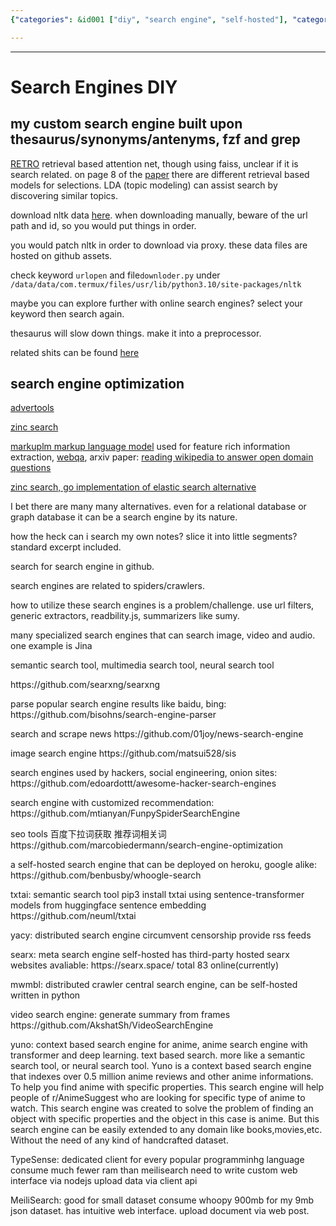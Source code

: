 ```yaml
---
{"categories": &id001 ["diy", "search engine", "self-hosted"], "category": "Search Engines", "date": "2023-12-22 23:52:59", "description": "This article compares different search engine tools and techniques, including fzf and grep custom building, optimization methods, alternative engines like Whoole and TxtAI for censorship circumvention, meta-search capabilities with Searx, MarcoBiedermann's crawler, BenBusby's Whoogle, Yacy, and creating a Node.js web interface with MeiliSearch for data uploading. The article evaluates their performance and intuitive web interfaces to help readers make informed decisions about which tools are best suited for their needs.", "tags": *id001, "title": "Search Engines"}

---
```


------

# Search Engines DIY

## my custom search engine built upon thesaurus/synonyms/antenyms, fzf and grep

[RETRO](https://github.com/lucidrains/RETRO-pytorch) retrieval based attention net, though using faiss, unclear if it is search related. on page 8 of the [paper](https://arxiv.org/pdf/2112.04426.pdf) there are different retrieval based models for selections. LDA (topic modeling) can assist search by discovering similar topics.

download nltk data [here](http://www.nltk.org/nltk_data/). when downloading manually, beware of the url path and id, so you would put things in order.

you would patch nltk in order to download via proxy. these data files are hosted on github assets.

check keyword `urlopen` and file`downloder.py` under `/data/data/com.termux/files/usr/lib/python3.10/site-packages/nltk`

maybe you can explore further with online search engines? select your keyword then search again.

thesaurus will slow down things. make it into a preprocessor.

related shits can be found [here](https://www.github.com/James4Ever0/hack_all_the_thing/tree/main/tests%2Fsearch_engine_helper_docs%2Fhelp_apt_search.sh)

## search engine optimization
[advertools](https://advertools.readthedocs.io/en/master/readme.html)

[zinc search](https://github.com/zinclabs/zinc)

[markuplm markup language model](https://huggingface.co/microsoft/markuplm-base) used for feature rich information extraction, [webqa](https://github.com/susht3/webQA_sequence_labelling_pytorch), arxiv paper: [reading wikipedia to answer open domain questions](https://arxiv.org/abs/1704.00051)

[zinc search, go implementation of elastic search alternative](https://github.com/zinclabs/zinc)

I bet there are many many alternatives. even for a relational database or graph database it can be a search engine by its nature.

how the heck can i search my own notes? slice it into little segments? standard excerpt included.

search for search engine in github.

search engines are related to spiders/crawlers.

how to utilize these search engines is a problem/challenge. use url filters, generic extractors, readbility.js, summarizers like sumy.

many specialized search engines that can search image, video and audio. one example is Jina

semantic search tool, multimedia search tool, neural search tool

https://github.com/searxng/searxng

parse popular search engine results like baidu, bing:
https://github.com/bisohns/search-engine-parser

search and scrape news
https://github.com/01joy/news-search-engine

image search engine
https://github.com/matsui528/sis

search engines used by hackers, social engineering, onion sites:
https://github.com/edoardottt/awesome-hacker-search-engines

search engine with customized recommendation:
https://github.com/mtianyan/FunpySpiderSearchEngine

seo tools 百度下拉词获取 推荐词相关词
https://github.com/marcobiedermann/search-engine-optimization

a self-hosted search engine that can be deployed on heroku, google alike:
https://github.com/benbusby/whoogle-search

txtai:
semantic search tool
pip3 install txtai
using sentence-transformer models from huggingface sentence embedding
https://github.com/neuml/txtai

yacy:
distributed search engine circumvent censorship
provide rss feeds

searx:
meta search engine self-hosted
has third-party hosted searx websites avaliable:
https://searx.space/ total 83 online(currently)

mwmbl:
distributed crawler central search engine, can be self-hosted
written in python

video search engine:
generate summary from frames
https://github.com/AkshatSh/VideoSearchEngine

yuno:
context based search engine for anime, anime search engine with transformer and deep learning. text based search. more like a semantic search tool, or neural search tool.
Yuno is a context based search engine that indexes over 0.5 million anime reviews and other anime informations. To help you find anime with specific properties. This search engine will help people of r/AnimeSuggest who are looking for specific type of anime to watch.
This search engine was created to solve the problem of finding an object with specific properties and the object in this case is anime. But this search engine can be easily extended to any domain like books,movies,etc. Without the need of any kind of handcrafted dataset.

TypeSense:
dedicated client for every popular programminhg language
consume much fewer ram than meilisearch
need to write custom web interface via nodejs
upload data via client api

MeiliSearch:
good for small dataset
consume whoopy 900mb for my 9mb json dataset.
has intuitive web interface.
upload document via web post.

